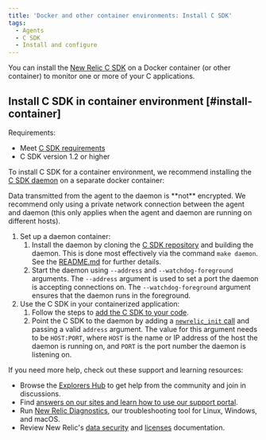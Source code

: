 ```yaml
---
title: 'Docker and other container environments: Install C SDK'
tags:
  - Agents
  - C SDK
  - Install and configure
---
```


You can install the [New Relic C SDK](/docs/agents/c-sdk/get-started/introduction-c-sdk) on a Docker container (or other container) to monitor one or more of your C applications.

## Install C SDK in container environment [#install-container]

Requirements:

* Meet [C SDK requirements](/docs/agents/c-sdk/get-started/c-sdk-compatibility-requirements)
* C SDK version 1.2 or higher

To install C SDK for a container environment, we recommend installing the [C SDK daemon](/docs/agents/c-sdk/get-started/introduction-c-sdk#architecture) on a separate docker container:

<Callout variant="caution">
  Data transmitted from the agent to the daemon is **not** encrypted. We recommend only using a private network connection between the agent and daemon (this only applies when the agent and daemon are running on different hosts).
</Callout>

1. Set up a daemon container:
   1. Install the daemon by cloning the [C SDK repository](https://github.com/newrelic/c-sdk) and building the daemon. This is done most effectively via the command `make daemon`. See the [README.md](https://github.com/newrelic/c-sdk/blob/master/README.md#building-the-c-sdk) for further details.
   2. Start the daemon using `--address` and `--watchdog-foreground` arguments. The `--address` argument is used to set a port the daemon is accepting connections on. The `--watchdog-foreground` argument ensures that the daemon runs in the foreground.
2. Use the C SDK in your containerized application:
   1. Follow the steps to [add the C SDK to your code](/docs/agents/c-sdk/install-configure/install-c-sdk-compile-link-your-code).
   2. Point the C SDK to the daemon by adding a [`newrelic_init` call](https://newrelic.github.io/c-sdk/libnewrelic_8h.html#a03f07e64a51b5f0cd51caa4f28c8b6c1) and passing a valid `address` argument. The value for this argument needs to be `HOST:PORT`, where `HOST` is the name or IP address of the host the daemon is running on, and `PORT` is the port number the daemon is listening on.

If you need more help, check out these support and learning resources:

* Browse the [Explorers Hub](https://discuss.newrelic.com/) to get help from the community and join in discussions.
* Find [answers on our sites and learn how to use our support portal](/docs/using-new-relic/welcome-new-relic/get-started/find-help-use-support-portal).
* Run [New Relic Diagnostics](/docs/using-new-relic/cross-product-functions/troubleshooting/new-relic-diagnostics), our troubleshooting tool for Linux, Windows, and macOS.
* Review New Relic's [data security](/docs/security) and [licenses](/docs/licenses) documentation.
